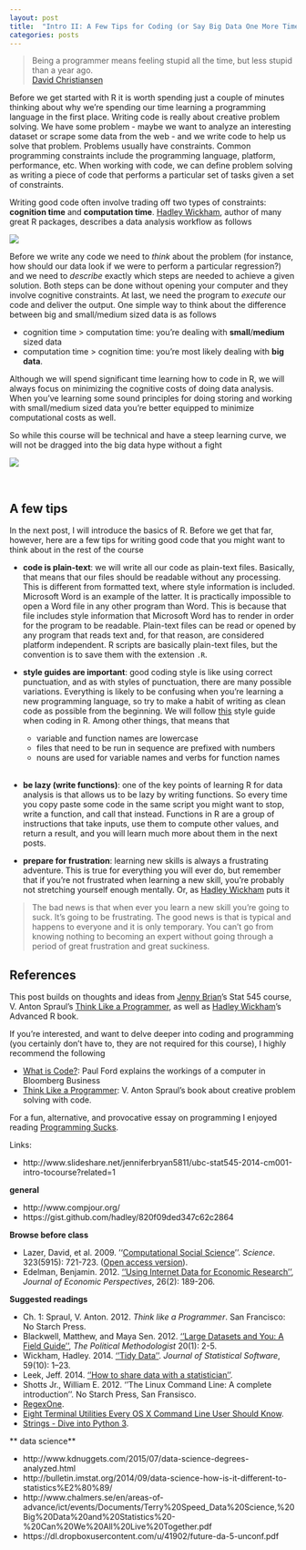```yaml
---
layout: post
title:  "Intro II: A Few Tips for Coding (or Say Big Data One More Time)"
categories: posts
---
```


> Being a programmer means feeling stupid all the time, but less stupid than a year ago.  
[David Christiansen](https://twitter.com/aldos)

Before we get started with R it is worth spending just a couple of minutes thinking about why we're spending our time learning a programming language in the first place. Writing code is really about creative problem solving. We have some problem - maybe we want to analyze an interesting dataset or scrape some data from the web - and we write code to help us solve that problem. Problems usually have constraints. Common programming constraints include the programming language, platform, performance, etc. When working with code, we can define problem solving as writing a piece of code that performs a particular set of tasks given a set of constraints.

Writing good code often involve trading off two types of constraints: **cognition time** and **computation time**. [Hadley Wickham](https://dl.dropboxusercontent.com/u/41902/expressive-da-2-strata.pdf), author of many great R packages, describes a data analysis workflow as follows

![](/sds/figs/constraints.png)

Before we write any code we need to *think* about the problem (for instance, how should our data look if we were to perform a particular regression?) and we need to *describe* exactly which steps are needed to achieve a given solution. Both steps can be done without opening your computer and they involve cognitive constraints. At last, we need the program to *execute* our code and deliver the output. One simple way to think about the difference between big and small/medium sized data is as follows

- cognition time > computation time: you're dealing with **small**/**medium** sized data
- computation time > cognition time: you're most likely dealing with **big data**.

Although we will spend significant time learning how to code in R, we will always focus on minimizing the cognitive costs of doing data analysis. When you've learning some sound principles for doing storing and working with small/medium sized data you're better equipped to minimize computational costs as well.

So while this course will be technical and have a steep learning curve, we will not be dragged into the big data hype without a fight

![](/sds/figs/big-data.jpeg)

<br>

## A few tips

In the next post, I will introduce the basics of R. Before we get that far, however, here are a few tips for writing good code that you might want to think about in the rest of the course

- **code is plain-text**: we will write all our code as plain-text files. Basically, that means that our files should be readable without any processing. This is different from formatted text, where style information is included. Microsoft Word is an example of the latter. It is practically impossible to open a Word file in any other program than Word. This is because that file includes style information that Microsoft Word has to render in order for the program to be readable. Plain-text files can be read or opened by any program that reads text and, for that reason, are considered platform independent. R scripts are basically plain-text files, but the convention is to save them with the extension `.R`.

- **style guides are important**: good coding style is like using correct punctuation, and as with styles of punctuation, there are many possible variations. Everything is likely to be confusing when you're learning a new programming language, so try to make a habit of writing as clean code as possible from the beginning. We will follow [this](http://adv-r.had.co.nz/Style.html) style guide when coding in R. Among other things, that means that

    - variable and function names are lowercase
    - files that need to be run in sequence are prefixed with numbers
    - nouns are used for variable names and verbs for function names  
<br>

- **be lazy (write functions)**: one of the key points of learning R for data analysis is that allows us to be lazy by writing functions. So every time you copy paste some code in the same script you might want to stop, write a function, and call that instead. Functions in R are a group of instructions that take inputs, use them to compute other values, and return a result, and you will learn much more about them in the next posts.

- **prepare for frustration**: learning new skills is always a frustrating adventure. This is true for everything you will ever do, but remember that if you're not frustrated when learning a new skill, you're probably not stretching yourself enough mentally. Or, as [Hadley Wickham](http://youtu.be/8SGif63VW6E?t=4m7s) puts it

> The bad news is that when ever you learn a new skill you're going to suck. It's going to be frustrating. The good news is that is typical and happens to everyone and it is only temporary. You can't go from knowing nothing to becoming an expert without going through a period of great frustration and great suckiness.

## References

This post builds on thoughts and ideas from [Jenny Brian](http://www.slideshare.net/jenniferbryan5811/ubc-stat545-2014-cm001-intro-tocourse?related=1)'s Stat 545 course, V. Anton Spraul's [Think Like a Programmer](https://www.nostarch.com/thinklikeaprogrammer), as well as [Hadley Wickham](http://adv-r.had.co.nz/)'s Advanced R book.  

If you're interested, and want to delve deeper into coding and programming (you certainly don't have to, they are not required for this course), I highly recommend the following

- [What is Code?](http://www.bloomberg.com/graphics/2015-paul-ford-what-is-code/?cmpid=twtr1): Paul Ford explains the workings of a computer in Bloomberg Business
- [Think Like a Programmer](https://www.nostarch.com/thinklikeaprogrammer): V. Anton Spraul's book about creative problem solving with code.

For a fun, alternative, and provocative essay on programming I enjoyed reading [Programming Sucks](http://www.stilldrinking.org/programming-sucks).




Links:

- http://www.slideshare.net/jenniferbryan5811/ubc-stat545-2014-cm001-intro-tocourse?related=1

**general**

- http://www.compjour.org/
- https://gist.github.com/hadley/820f09ded347c62c2864

**Browse before class**

- Lazer, David, et al. 2009. ''[Computational Social Science](http://www.sciencemag.org/content/323/5915/721.summary)''. *Science*. 323(5915): 721-723. ([Open access version](http://www.ncbi.nlm.nih.gov/pmc/articles/PMC2745217/)).
- Edelman, Benjamin. 2012. [''Using Internet Data for Economic Research''](http://pubs.aeaweb.org/doi/pdfplus/10.1257/jep.26.2.189), *Journal of Economic Perspectives*, 26(2): 189-206.

**Suggested readings**

- Ch. 1: Spraul, V. Anton. 2012. *Think like a
Programmer*. San Francisco: No Starch Press.
- Blackwell, Matthew, and
Maya Sen. 2012. [''Large Datasets and You: A Field Guide''](http://scholar.harvard.edu/files/msen/files/blackwell_sen_tpm.pdf), *The Political Methodologist* 20(1): 2-5.
- Wickham, Hadley. 2014. [''Tidy Data''](http://www.jstatsoft.org/v59/i10). *Journal of Statistical Software*, 59(10): 1–23.
- Leek, Jeff. 2014. [''How to share data with a statistician''](https://github.com/jtleek/datasharing).
- Shotts Jr., William E. 2012. ''The Linux Command Line: A complete introduction''. No Starch Press, San Fransisco.
- [RegexOne](http://regexone.com/).
- [Eight Terminal Utilities Every OS X Command Line User Should Know](http://www.mitchchn.me/2014/os-x-terminal/).
- [Strings - Dive into Python 3](http://www.diveintopython3.net/strings.html).


** data science**

- http://www.kdnuggets.com/2015/07/data-science-degrees-analyzed.html
- http://bulletin.imstat.org/2014/09/data-science-how-is-it-different-to-statistics%E2%80%89/
- http://www.chalmers.se/en/areas-of-advance/ict/events/Documents/Terry%20Speed_Data%20Science,%20Big%20Data%20and%20Statistics%20-%20Can%20We%20All%20Live%20Together.pdf
- https://dl.dropboxusercontent.com/u/41902/future-da-5-unconf.pdf
